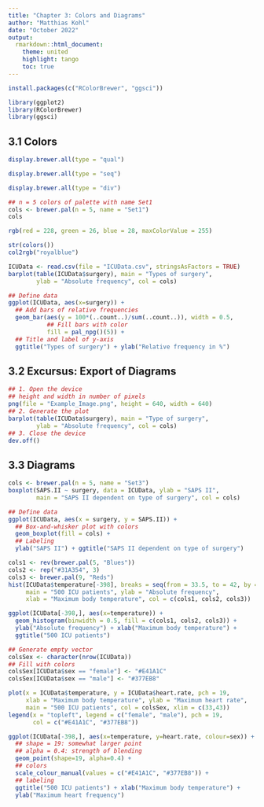 ```yaml
---
title: "Chapter 3: Colors and Diagrams"
author: "Matthias Kohl"
date: "October 2022"
output:
  rmarkdown::html_document:
    theme: united
    highlight: tango
    toc: true
---
```



```r
install.packages(c("RColorBrewer", "ggsci"))
```


```r
library(ggplot2)
library(RColorBrewer)
library(ggsci)
```


## 3.1 Colors

```r
display.brewer.all(type = "qual")
```


```r
display.brewer.all(type = "seq")
```


```r
display.brewer.all(type = "div")
```


```r
## n = 5 colors of palette with name Set1
cols <- brewer.pal(n = 5, name = "Set1")
cols
```


```r
rgb(red = 228, green = 26, blue = 28, maxColorValue = 255)
```


```r
str(colors())
col2rgb("royalblue")
```


```r
ICUData <- read.csv(file = "ICUData.csv", stringsAsFactors = TRUE)
barplot(table(ICUData$surgery), main = "Types of surgery",
        ylab = "Absolute frequency", col = cols)
```


```r
## Define data
ggplot(ICUData, aes(x=surgery)) +
  ## Add bars of relative frequencies
  geom_bar(aes(y = 100*(..count..)/sum(..count..)), width = 0.5,
           ## Fill bars with color
           fill = pal_npg()(5)) +
  ## Title and label of y-axis
  ggtitle("Types of surgery") + ylab("Relative frequency in %")
```


## 3.2 Excursus: Export of Diagrams

```r
## 1. Open the device
## height and width in number of pixels
png(file = "Example_Image.png", height = 640, width = 640)
## 2. Generate the plot
barplot(table(ICUData$surgery), main = "Type of surgery",
        ylab = "Absolute frequency", col = cols)
## 3. Close the device
dev.off()
```


## 3.3 Diagrams

```r
cols <- brewer.pal(n = 5, name = "Set3")
boxplot(SAPS.II ~ surgery, data = ICUData, ylab = "SAPS II",
        main = "SAPS II dependent on type of surgery", col = cols)
```


```r
## Define data
ggplot(ICUData, aes(x = surgery, y = SAPS.II)) +
  ## Box-and-whisker plot with colors
  geom_boxplot(fill = cols) +
  ## Labeling
  ylab("SAPS II") + ggtitle("SAPS II dependent on type of surgery")
```


```r
cols1 <- rev(brewer.pal(5, "Blues"))
cols2 <- rep("#31A354", 3)
cols3 <- brewer.pal(9, "Reds")
hist(ICUData$temperature[-398], breaks = seq(from = 33.5, to = 42, by = 0.5),
     main = "500 ICU patients", ylab = "Absolute frequency",
     xlab = "Maximum body temperature", col = c(cols1, cols2, cols3))
```


```r
ggplot(ICUData[-398,], aes(x=temperature)) +
  geom_histogram(binwidth = 0.5, fill = c(cols1, cols2, cols3)) +
  ylab("Absolute frequency") + xlab("Maximum body temperature") +
  ggtitle("500 ICU patients")
```


```r
## Generate empty vector
colsSex <- character(nrow(ICUData))
## Fill with colors
colsSex[ICUData$sex == "female"] <- "#E41A1C"
colsSex[ICUData$sex == "male"] <- "#377EB8"
```


```r
plot(x = ICUData$temperature, y = ICUData$heart.rate, pch = 19,
     xlab = "Maximum body temperature", ylab = "Maximum heart rate",
     main = "500 ICU patients", col = colsSex, xlim = c(33,43))
legend(x = "topleft", legend = c("female", "male"), pch = 19,
       col = c("#E41A1C", "#377EB8"))
```


```r
ggplot(ICUData[-398,], aes(x=temperature, y=heart.rate, colour=sex)) +
  ## shape = 19: somewhat larger point
  ## alpha = 0.4: strength of blending
  geom_point(shape=19, alpha=0.4) +
  ## colors
  scale_colour_manual(values = c("#E41A1C", "#377EB8")) +
  ## labeling
  ggtitle("500 ICU patients") + xlab("Maximum body temperature") +
  ylab("Maximum heart frequency")
```
